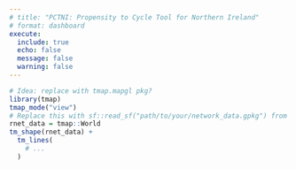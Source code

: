 ```yaml
---
# title: "PCTNI: Propensity to Cycle Tool for Northern Ireland"
# format: dashboard
execute: 
  include: true
  echo: false
  message: false
  warning: false
---
```



<!-- <iframe width="780" height="500" src="osm_network_plot.html" title="Map"></iframe> -->

```r
# Idea: replace with tmap.mapgl pkg? 
library(tmap)
tmap_mode("view")
# Replace this with sf::read_sf("path/to/your/network_data.gpkg") from the pctni/backend releases
rnet_data = tmap::World
tm_shape(rnet_data) +
  tm_lines(
    # ...
  )
```

<!-- # Introduction

Evidence on cycling potential at the network can inform more cost-effective investment and help ensure that the schemes offering most 'boom for buck' are prioritised in planned pipelines of work.
The proposal is to develop a Propensity to Cycle Tool for Northern Ireland (PCTNI) to help achieve these aims.
The work can move quickly because all input datasets for a 'fastrack' version of the tool are available and the team has experience in developing similar tools for other parts of the UK and Ireland.
An early prototype of the results has already been developed to demonstrate the approach.

## Existing Tools and Resources

-   The PCT for England and Wales: [www.pct.bike](https://www.pct.bike/)
    -   Main tool for strategic network planning
    -   Large multi-year DfT funded project
    -   Built foundations that led to more cost-efficient projects
-   The CRUSE tool for Republic of Ireland: [www.cruse.bike](https://www.cruse.bike/)
    -   Deployed across all of Ireland
    -   Added functionality for multiple trip purposes
    -   Uses origin-destination data with 'odjitter' software
    -   Provides estimates of current and potential future cycling levels
-   The NPT for Scotland: [www.npt.scot](https://www.npt.scot/)
    -   Web application for strategic cycle network planning
    -   Original "fast track" version delivered within 3 months
    -   Based on commuting data -->

